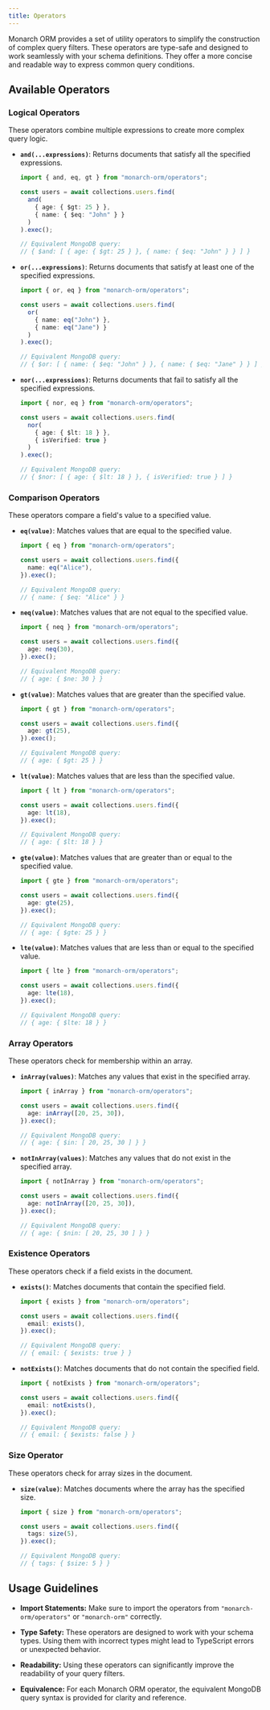 ```yaml
---
title: Operators
---
```


Monarch ORM provides a set of utility operators to simplify the construction of complex query filters. These operators are type-safe and designed to work seamlessly with your schema definitions. They offer a more concise and readable way to express common query conditions.

## Available Operators

### Logical Operators

These operators combine multiple expressions to create more complex query logic.

*   **`and(...expressions)`**: Returns documents that satisfy all the specified expressions.

    ```typescript
    import { and, eq, gt } from "monarch-orm/operators";

    const users = await collections.users.find(
      and(
        { age: { $gt: 25 } },
        { name: { $eq: "John" } }
      )
    ).exec();

    // Equivalent MongoDB query:
    // { $and: [ { age: { $gt: 25 } }, { name: { $eq: "John" } } ] }
    ```

*   **`or(...expressions)`**: Returns documents that satisfy at least one of the specified expressions.

    ```typescript
    import { or, eq } from "monarch-orm/operators";

    const users = await collections.users.find(
      or(
        { name: eq("John") },
        { name: eq("Jane") }
      )
    ).exec();

    // Equivalent MongoDB query:
    // { $or: [ { name: { $eq: "John" } }, { name: { $eq: "Jane" } } ] }
    ```

*   **`nor(...expressions)`**: Returns documents that fail to satisfy all the specified expressions.

    ```typescript
    import { nor, eq } from "monarch-orm/operators";

    const users = await collections.users.find(
      nor(
        { age: { $lt: 18 } },
        { isVerified: true }
      )
    ).exec();

    // Equivalent MongoDB query:
    // { $nor: [ { age: { $lt: 18 } }, { isVerified: true } ] }
    ```

### Comparison Operators

These operators compare a field's value to a specified value.

*   **`eq(value)`**: Matches values that are equal to the specified value.

    ```typescript
    import { eq } from "monarch-orm/operators";

    const users = await collections.users.find({
      name: eq("Alice"),
    }).exec();

    // Equivalent MongoDB query:
    // { name: { $eq: "Alice" } }
    ```

*   **`neq(value)`**: Matches values that are not equal to the specified value.

    ```typescript
    import { neq } from "monarch-orm/operators";

    const users = await collections.users.find({
      age: neq(30),
    }).exec();

    // Equivalent MongoDB query:
    // { age: { $ne: 30 } }
    ```

*   **`gt(value)`**: Matches values that are greater than the specified value.

    ```typescript
    import { gt } from "monarch-orm/operators";

    const users = await collections.users.find({
      age: gt(25),
    }).exec();

    // Equivalent MongoDB query:
    // { age: { $gt: 25 } }
    ```

*   **`lt(value)`**: Matches values that are less than the specified value.

    ```typescript
    import { lt } from "monarch-orm/operators";

    const users = await collections.users.find({
      age: lt(18),
    }).exec();

    // Equivalent MongoDB query:
    // { age: { $lt: 18 } }
    ```

*   **`gte(value)`**: Matches values that are greater than or equal to the specified value.

    ```typescript
    import { gte } from "monarch-orm/operators";

    const users = await collections.users.find({
      age: gte(25),
    }).exec();

    // Equivalent MongoDB query:
    // { age: { $gte: 25 } }
    ```

*   **`lte(value)`**: Matches values that are less than or equal to the specified value.

    ```typescript
    import { lte } from "monarch-orm/operators";

    const users = await collections.users.find({
      age: lte(18),
    }).exec();

    // Equivalent MongoDB query:
    // { age: { $lte: 18 } }
    ```

### Array Operators

These operators check for membership within an array.

*   **`inArray(values)`**: Matches any values that exist in the specified array.

    ```typescript
    import { inArray } from "monarch-orm/operators";

    const users = await collections.users.find({
      age: inArray([20, 25, 30]),
    }).exec();

    // Equivalent MongoDB query:
    // { age: { $in: [ 20, 25, 30 ] } }
    ```

*   **`notInArray(values)`**: Matches any values that do not exist in the specified array.

    ```typescript
    import { notInArray } from "monarch-orm/operators";

    const users = await collections.users.find({
      age: notInArray([20, 25, 30]),
    }).exec();

    // Equivalent MongoDB query:
    // { age: { $nin: [ 20, 25, 30 ] } }
    ```

### Existence Operators

These operators check if a field exists in the document.

*   **`exists()`**: Matches documents that contain the specified field.

    ```typescript
    import { exists } from "monarch-orm/operators";

    const users = await collections.users.find({
      email: exists(),
    }).exec();

    // Equivalent MongoDB query:
    // { email: { $exists: true } }
    ```

*   **`notExists()`**: Matches documents that do not contain the specified field.

    ```typescript
    import { notExists } from "monarch-orm/operators";

    const users = await collections.users.find({
      email: notExists(),
    }).exec();

    // Equivalent MongoDB query:
    // { email: { $exists: false } }
    ```

### Size Operator

These operators check for array sizes in the document.

*   **`size(value)`**: Matches documents where the array has the specified size.

    ```typescript
    import { size } from "monarch-orm/operators";

    const users = await collections.users.find({
      tags: size(5),
    }).exec();

    // Equivalent MongoDB query:
    // { tags: { $size: 5 } }
    ```

## Usage Guidelines

*   **Import Statements:** Make sure to import the operators from `"monarch-orm/operators"` or `"monarch-orm"` correctly.

*   **Type Safety:** These operators are designed to work with your schema types. Using them with incorrect types might lead to TypeScript errors or unexpected behavior.

*   **Readability:**  Using these operators can significantly improve the readability of your query filters.

*   **Equivalence:**  For each Monarch ORM operator, the equivalent MongoDB query syntax is provided for clarity and reference.
